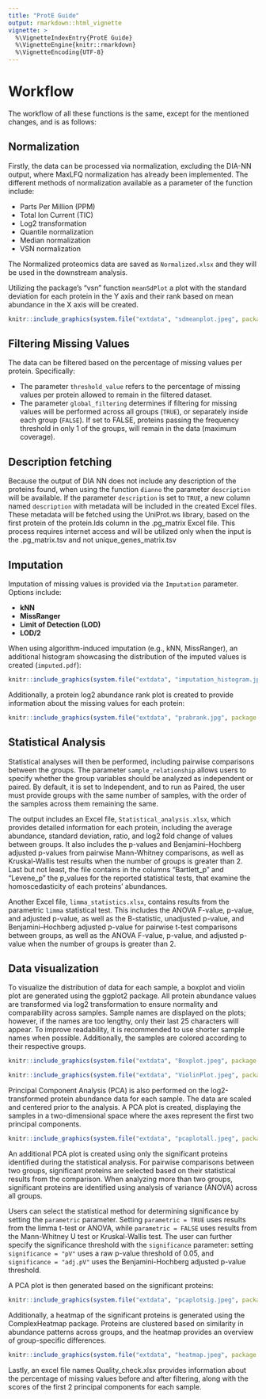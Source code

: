 ```yaml
---
title: "ProtE Guide"
output: rmarkdown::html_vignette
vignette: >
  %\VignetteIndexEntry{ProtE Guide}
  %\VignetteEngine{knitr::rmarkdown}
  %\VignetteEncoding{UTF-8}
---
```




# Workflow

 
 

The workflow of all these functions is the same, except for the mentioned changes, and is as follows:

## Normalization

Firstly, the data can be processed via normalization, excluding the DIA-NN output, where MaxLFQ normalization has already been implemented. The different methods of normalization available as a parameter of the function include:

- Parts Per Million (PPM)
- Total Ion Current (TIC)
- Log2 transformation
- Quantile normalization
- Median normalization
- VSN normalization

The Normalized proteomics data are saved as `Normalized.xlsx` and they will be used in the downstream analysis.

Utilizing the package's "vsn" function `meanSdPlot` a plot with the standard deviation for each protein in the Y axis and their rank based on mean abundance in the X axis will be created.


```r
knitr::include_graphics(system.file("extdata", "sdmeanplot.jpeg", package = "ProtE"))
```


## Filtering Missing Values

The data can be filtered based on the percentage of missing values per protein. Specifically:

- The parameter `threshold_value` refers to the percentage of missing values per protein allowed to remain in the filtered dataset.
- The parameter `global_filtering` determines if filtering for missing values will be performed across all groups (`TRUE`), or separately inside each group (`FALSE`). If set to FALSE, proteins passing the frequency threshold in only 1 of the groups, will remain in the data (maximum coverage).

## Description fetching
Because the output of DIA NN does not include any description of the proteins found, when using the function `dianno` the parameter `description` will be available. 
If the parameter `description` is set to `TRUE`, a new column named `description` with metadata will be included in the created Excel files. These metadata will be fetched using the UniProt.ws library, based on the first protein of the protein.Ids column in the .pg_matrix Excel file. This process requires internet access and will be utilized only when the input is the .pg_matrix.tsv and not unique_genes_matrix.tsv


## Imputation

Imputation of missing values is provided via the `Imputation` parameter. Options include:

- **kNN**
- **MissRanger**
- **Limit of Detection (LOD)**
- **LOD/2**

When using algorithm-induced imputation (e.g., kNN, MissRanger), an additional histogram showcasing the distribution of the imputed values is created (`imputed.pdf`):



```r
knitr::include_graphics(system.file("extdata", "imputation_histogram.jpeg", package = "ProtE"))
```

Additionally, a protein log2 abundance rank plot is created to provide information about the missing values for each protein:

```r
knitr::include_graphics(system.file("extdata", "prabrank.jpg", package = "ProtE"))
```


## Statistical Analysis


Statistical analyses will then be performed, including pairwise comparisons between the groups. The parameter `sample_relationship` allows users to specify whether the group variables should be analyzed as independent or paired. By default, it is set to Independent, and to run as Paired, the user must provide groups with the same number of samples, with the order of the samples across them remaining the same.


The output includes an Excel file, `Statistical_analysis.xlsx`, which provides detailed information for each protein, including the average abundance, standard deviation, ratio, and log2 fold change of values between groups. It also includes the p-values and Benjamini–Hochberg adjusted p-values from pairwise Mann-Whitney comparisons, as well as Kruskal-Wallis test results when the number of groups is greater than 2. Last but not least, the file contains in the columns "Bartlett_p" and "Levene_p" the p_values for the reported statistical tests, that examine the homoscedasticity of each proteins' abundances. 


Another Excel file, `limma_statistics.xlsx`, contains results from the parametric `limma` statistical test. This includes the ANOVA F-value, p-value, and adjusted p-value, as well as the B-statistic, unadjusted p-value, and Benjamini–Hochberg adjusted p-value for pairwise t-test comparisons between groups, as well as the ANOVA F-value, p-value, and adjusted p-value when the number of groups is greater than 2.

## Data visualization 

To visualize the distribution of data for each sample, a boxplot and violin plot are generated using the ggplot2 package. All protein abundance values are transformed via log2 transformation to ensure normality and comparability across samples. Sample names are displayed on the plots; however, if the names are too lengthy, only their last 25 characters will appear. To improve readability, it is recommended to use shorter sample names when possible. Additionally, the samples are colored according to their respective groups.


```r
knitr::include_graphics(system.file("extdata", "Boxplot.jpeg", package = "ProtE"))
```



```r
knitr::include_graphics(system.file("extdata", "ViolinPlot.jpeg", package = "ProtE"))
```


Principal Component Analysis (PCA) is also performed on the log2-transformed protein abundance data for each sample. The data are scaled and centered prior to the analysis. A PCA plot is created, displaying the samples in a two-dimensional space where the axes represent the first two principal components.



```r
knitr::include_graphics(system.file("extdata", "pcaplotall.jpeg", package = "ProtE"))
```


An additional PCA plot is created using only the significant proteins identified during the statistical analysis. For pairwise comparisons between two groups, significant proteins are selected based on their statistical results from the comparison. When analyzing more than two groups, significant proteins are identified using analysis of variance (ANOVA) across all groups.

Users can select the statistical method for determining significance by setting the `parametric` parameter. Setting `parametric = TRUE` uses results from the limma t-test or ANOVA, while `parametric = FALSE` uses results from the Mann-Whitney U test or Kruskal-Wallis test. The user can further specify the significance threshold with the `significance` parameter: setting `significance = "pV"` uses a raw p-value threshold of 0.05, and `significance = "adj.pV"` uses the Benjamini-Hochberg adjusted p-value threshold.

A PCA plot is then generated based on the significant proteins:

```r
knitr::include_graphics(system.file("extdata", "pcaplotsig.jpeg", package = "ProtE"))
```

Additionally, a heatmap of the significant proteins is generated using the ComplexHeatmap package. Proteins are clustered based on similarity in abundance patterns across groups, and the heatmap provides an overview of group-specific differences.

```r
knitr::include_graphics(system.file("extdata", "heatmap.jpeg", package = "ProtE"))
```

Lastly, an excel file names Quality_check.xlsx provides information about the percentage of missing values  before and after filtering, along with the scores of the first 2 principal components for each sample. 

